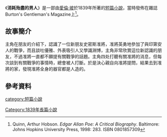 {{infobox Book | 
| name            = 消耗殆盡的男人
|  title_orig    = '''''The Man That Was Used Up'''''
|image =
|   image_caption =
| author        = [[愛倫·坡|愛倫·坡]]
| country         = {{USA}}
| language        = [[英文|英文]]
| series          = 
|  genre         = [[短篇小說|短篇小說]]
|   release_date  = 1839年
}}

《'''消耗殆盡的男人'''》是一部由[[愛倫·坡|愛倫·坡]]於1839年所著的[[短篇小說|短篇小說]]，當時發佈在雜誌Burton's Gentleman's Magazine上<ref>Quinn, Arthur Hobson. ''Edgar Allan Poe: A Critical Biography''. Baltimore: Johns Hopkins University Press, 1998: 283. ISBN 0801857309</ref>。

==故事簡介==
主角在朋友的介紹下，認識了一位新朋友史密斯准將，准將英勇地參加了與印第安人的戰爭，而且談吐優雅、外表吸引人又學識淵博，主角非常欣賞這位新認識的朋友，不過准將一直都不願提有關戰爭的話題。主角四处打聽有關准將的消息，但每次談到有關戰爭的事情時，總會被人打斷。於是決心親自向准將提問，結果去到准將的家，發現准將全身的器官都是人造的。

==參考資料==
{{reflist}}

{{wikisource|The Man That Was Used Up|消耗殆盡的男人|en}}

{{小說小作品}}
[[category:短篇小說|category:短篇小說]]
[[Category:1839年長篇小說|Category:1839年長篇小說]]